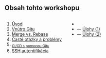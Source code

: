 ## Obsah tohto workshopu

::: {.columns}
::: {.column width="40%"}
1. [Úvod](#intro)
2. [Vnútro Gitu](#git-internals)
3. [Merge vs. Rebase](#merge-vs-rebase)
4. [Časté otázky a problémy](#common-issues)
5. ~[CI/CD s pomocou Gitu](#cicd)~
6. [SSH autentifikácia](#ssh)
:::
::: {.column width="60%" .nobullets}
- &nbsp;  
- --- [Úlohy (1)](#exercise-1-internals)
- --- [Úlohy (2)](#exercise-2-merge-rebase)
:::
:::
